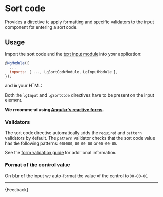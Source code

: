 
<Meta title="Patterns/Sort code/Guide" />

# Sort code

<p class="standfirst">Provides a directive to apply formatting and specific validators to the input component for entering a sort code.</p>

## Usage
Import the sort code and the [text input module](./?path=/docs/components-forms-text-input-guide--docs) into your application:

```js
@NgModule({
  ...
  imports: [ ..., LgSortCodeModule, LgInputModule ],
});
```

and in your HTML:

<Source id="patterns-sort-code-examples--sort-code"></Source>

Both the `lgInput` and `lgSortCode` directives have to be present on the input element.

**We recommend using <a href="https://angular.io/guide/reactive-forms" target="_blank">Angular's reactive forms</a>.**

### Validators
The sort code directive automatically adds the `required` and `pattern` validators by default.
The `pattern` validator checks that the sort code value has the following patterns: `000000`, `00 00 00` or `00-00-00`.

See the [form validation guide](./?path=/docs/components-forms-form-validation-guide--docs) for additional information.

### Format of the control value
On blur of the input we auto-format the value of the control to `00-00-00`.

---

<Markdown>{Feedback}</Markdown>
